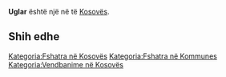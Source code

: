 {{Fshat në 
 | Emri                = Uglar
 | EmriAlt                = 
 | NAME_SHORT_FORM=      
 | NAME_GENERIC=      
 | NAME_SORT_NAME_RO=      UGLAR
 | FULL_NAME_RO = Uglar
 | FULL_NAME_ND_RO=Uglar
 | SORT_NAME_RG=UGLAR
 | FULL_NAME_RG=Uglar
 | FULL_NAME_ND_RG=Uglar
 | SRP_NAME_SHORT_FORM=      
 | SRP_NAME_GENERIC=      
 | SRP_NAME_SORT_NAME_RO=      
 | SRP_FULL_NAME_RO = 
 | SRP_FULL_NAME_ND_RO=
 | SRP_SORT_NAME_RG=
 | SRP_FULL_NAME_RG=
 | SRP_FULL_NAME_ND_RG=
 | Emri (Rasa dhanore) = 
 | Figura              = 
 | Shteti              = Kosovo
 | Komuna              = 
 | Kodi postar         = 
 | Sipërfaqja          = 

 | Popullsia           = 

 | Regj. i popullsisë  = 
 | Dend. e popullsisë  = 
 | Faqja zyrtare       = 
 <!--- Koordinatat ----> 
 | Gjerësia            = 42.628056
 | Gjatësia            = 21.1075
 | Lartësia            = 
}}
'''Uglar''' është një [[]] në [[]] të [[Kosovës]].

<!-- == Gjeografia == -->
<!-- == Historia == -->
<!-- == Demografia == -->
== Shih edhe ==
{{Komuna }}
{{Kosovo-Administrata-Cung}}

[[Kategoria:Fshatra në Kosovës]]
[[Kategoria:Fshatra në Kommunes ]]
[[Kategoria:Vendbanime në Kosovës]]